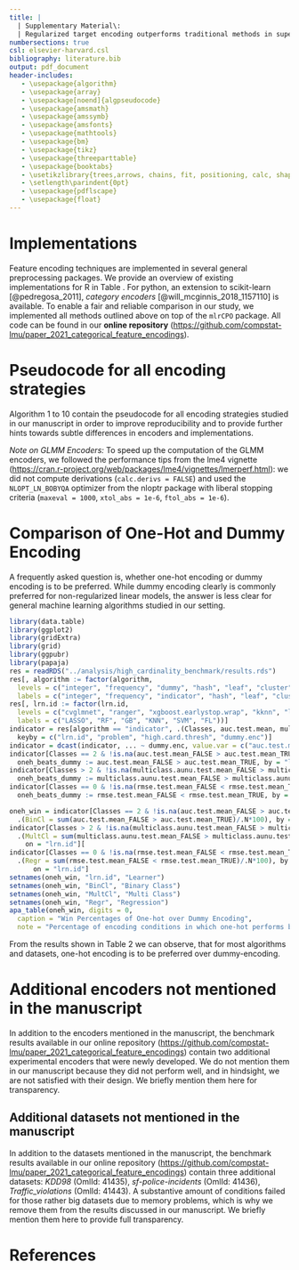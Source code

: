 ```yaml
---
title: |
  | Supplementary Material\:
  | Regularized target encoding outperforms traditional methods in supervised machine learning with high cardinality features
numbersections: true
csl: elsevier-harvard.csl
bibliography: literature.bib
output: pdf_document
header-includes:
   - \usepackage{algorithm}
   - \usepackage{array}
   - \usepackage[noend]{algpseudocode}
   - \usepackage{amsmath}
   - \usepackage{amssymb}
   - \usepackage{amsfonts}
   - \usepackage{mathtools}
   - \usepackage{bm}
   - \usepackage{tikz}
   - \usepackage{threeparttable}
   - \usepackage{booktabs}
   - \usetikzlibrary{trees,arrows, chains, fit, positioning, calc, shapes, shadows}
   - \setlength\parindent{0pt}
   - \usepackage{pdflscape}
   - \usepackage{float}
---
```


# Implementations

Feature encoding techniques are implemented in several general preprocessing packages.
We provide an overview of existing implementations for R in Table \ref{tab:impls}.
For python, an extension to scikit-learn [@pedregosa_2011], *category encoders* [@will_mcginnis_2018_1157110] is available.
To enable a fair and reliable comparison in our study, we implemented all methods outlined above on top of the `mlrCPO` package.
All code can be found in our **online repository** (<https://github.com/compstat-lmu/paper_2021_categorical_feature_encodings>).

\begin{table}[H]
\centering
\begin{tabular}{|ccp{0.43\linewidth}|}
\hline
encoding method  & regularization & package \\
\hline
indicator        & --                &  \tt{stats} \newline \tt{embed}  \newline \tt{mlrCPO} \newline \tt{mlr3pipelines} \\
\hline
hash             & --                &  \tt{FeatureHashing} \newline \tt{embed} \\
\hline
impact           & smoothing         & \tt{embed} \newline \tt{mlrCPO} \newline \tt{mlr3pipelines} \\
\hline
impact           & cross-validation  & \tt{vtreat} \newline \texttt{mlr3pipelines} (via vtreat) \\
\hline
regularized impact (glmm) & --            & \tt{embed} \newline \tt{mlr3pipelines} \\
\hline
\end{tabular}
\caption{
  Overview over existing encoding implementations in R. Implementations can deviate from the algorithms described in our manuscript by minor implementation details.
  Indicator encoding encloses a variety of methods (one-hot, dummy, helmert encoding etc.)}
\label{tab:impls}
\end{table}

# Pseudocode for all encoding strategies \label{algos}

Algorithm $1$ to $10$ contain the pseudocode for all encoding strategies studied in our manuscript in order to improve reproducibility and to provide further hints towards subtle differences in encoders and implementations.


\begin{algorithm}[H]
  \caption{Integer Encoding}
  \begin{algorithmic}
    \State \underline{Training:}
    \State compute random permutation $\boldsymbol{int} = (int_1, \dots, int_k, \dots, int_L)^T$ of $(1, \dots, L)^T$
      \ForAll{$x^{train}_i \in \boldsymbol{x}^{train}$}\ {$\hat{x}^{train}_i = int_k$ with $x^{train}_i = l_k$, $k = 1, \dots, L$}
      \EndFor
    \State \underline{Prediction:}
      \For{$x^{new}$}
        \State \algorithmicif\ {$x^{new} \in \mathcal{L}^{train}$}\ \algorithmicthen\ {$\hat{x}^{new} = int_k$ with $x^{new} = l_k$, $k = 1, \dots, L$}\ \algorithmicelse\ {$\hat{x}^{new} = NA$}
      \EndFor
  \end{algorithmic}
\end{algorithm}

\begin{algorithm}[H]
  \caption{Frequency Encoding}
  \begin{algorithmic}
    \State \underline{Training:}
      \ForAll{$x^{train}_i \in \boldsymbol{x}^{train}$}\ {$\hat{x}^{train}_i = \frac{N_l}{N}$ with $x^{train}_i = l$}
      \EndFor
    \State \underline{Prediction:}
      \For{$x^{new}$}
        \State \algorithmicif\ {$x^{new} \in \mathcal{L}^{train}$}\ \algorithmicthen\ {$\hat{x}^{new} = \frac{N_l}{N}$ with $x^{new} = l$}\ \algorithmicelse\ {$\hat{x}^{new} = 1$}
      \EndFor
  \end{algorithmic}
\end{algorithm}

\begin{algorithm}[H]
  \caption{One-Hot Encoding}
  \begin{algorithmic}
    \State \underline{Training:}
      \ForAll{$x^{train}_i \in \boldsymbol{x}^{train}$}
        \ForAll{$l \in \mathcal{L}^{train}$}\ $\hat{x}^{train}_{il} = I(x^{train}_i = l)$
        \EndFor
      \EndFor
    \State \underline{Prediction:}
    \For{$x^{new}$}
      \ForAll{$l \in \mathcal{L}^{train}$}
        \State \algorithmicif\ {$x^{new} \in \mathcal{L}^{train}$}\ \algorithmicthen\ {$\hat{x}^{new}_l = I(x^{new} = l)$}\ \algorithmicelse\ {$\hat{x}^{new}_l = 0$}
      \EndFor
    \EndFor
  \end{algorithmic}
\end{algorithm}

\begin{algorithm}[H]
  \caption{Dummy Encoding}
  \begin{algorithmic}
    \State \underline{Training:}
      \ForAll{$x^{train}_i \in \boldsymbol{x}^{train}$}
        \ForAll{$l \in \mathcal{L}^{train} \setminus l_{ref}$}\ {$\hat{x}^{train}_{il} = I(x^{train}_i = l)$}
        \EndFor
      \EndFor
    \State \underline{Prediction:}
    \For{$x^{new}$}
      \ForAll{$l \in \mathcal{L}^{train} \setminus l_{ref}$}
        \State \algorithmicif\ {$x^{new} \in \mathcal{L}^{train}$}\ \algorithmicthen\ {$\hat{x}^{new}_l = I(x^{new} = l)$}\ \algorithmicelse\ {$\hat{x}^{new}_l = NA$}
      \EndFor
    \EndFor
  \end{algorithmic}
\end{algorithm}

\begin{algorithm}[H]
  \caption{Hash Encoding}
  \begin{algorithmic}
    \State \underline{Training:} require $hash.size \in \mathbb{N}$
      \ForAll{$l \in \mathcal{L}^{train}$}\ {$ind_l = (hash(l) \mod hash.size) + 1$, $ind_l \in \mathbb{N}$, $hash(l) \in \mathbb{N}$}
      \EndFor
    \State 1. define matrix $\boldsymbol{D}^{N \times hash.size}$ with $d_{ih} = 1$ if $ind_l = h$ and $d_{ih} = 0$ if $ind_l \neq h$, $x^{train}_i = l$
    \State 2. $\boldsymbol{D} \rightarrow \tilde{\boldsymbol{D}}^{N \times V}$ with $V \leq hash.size$, by dropping constant columns in $\boldsymbol{D}$
      \ForAll{$x^{train}_i \in \boldsymbol{x}^{train}$}\ {$\hat{x}^{train}_{iv} = \tilde{d}_{iv}$}
      \EndFor
    \State \underline{Prediction:}
    \For{$x^{new}$}
      \State $ind^{new} = (hash(x^{new}) \mod hash.size) + 1$
      \State $\boldsymbol{d}^{new}$ of length $hash.size$ with $d^{new}_h = 1$ if $ind^{new} = h$ and $d^{new}_h = 1$ if $ind^{new} \neq h$
      \State $\boldsymbol{d}^{new} \rightarrow \tilde{\boldsymbol{d}}^{new}$ of length $V$, by dropping columns which were constant in $\boldsymbol{D}$
        \ForAll{$V$ columns in $\tilde{\boldsymbol{D}}$}\ {$\hat{x}^{new}_v = \tilde{d}^{new}_v$}
        \EndFor
    \EndFor
  \end{algorithmic}
\end{algorithm}

\begin{algorithm}[H]
  \caption{Leaf Encoding}
  \label{alg:leaf}
  \begin{algorithmic}
    \State \underline{Training:} require number of cross-validation folds $K \in \mathbb{N}$
    \State fit CART tree on $\mathcal{D}^{train}$ with complexity pruning based on $K$-fold cross-validation
      \ForAll{$x^{train}_i \in \boldsymbol{x}^{train}$}
        $\tilde{x}_i = t$ with $x^{train}_i$ in terminal node $t$
      \EndFor
    \State \underline{Prediction:}
    \For{$x^{new}$}
        \If{$x^{new} \in \mathcal{L}^{train}$}\ {$\tilde{x}^{new} = t$ with $x^{new}$ in terminal node $t$}
        \Else\ {$\tilde{x}^{new} = b$ where $b$ indicates the biggest terminal node}
        \EndIf
    \EndFor
  \end{algorithmic}
\end{algorithm}

\begin{algorithm}[H]
  \caption{Impact Encoding Regression}
  \begin{algorithmic}
    \State \underline{Training:} require smoothing parameter $\epsilon \in \mathbb{R}$
    \ForAll{$l \in \mathcal{L}^{train}$}\ {$\delta_l = \frac{\sum_{i:x^{train}_i = l} y^{train}_i + \epsilon \cdot \bar{y}^{train}}{N_l + \epsilon} -\bar{y}^{train}$ with $\bar{y}^{train} = \frac{\sum^{N}_{i=1} y^{train}_i}{N}$}
    \EndFor
    \ForAll{$x^{train}_i \in \boldsymbol{x}^{train}$}\ {$\hat{x}^{train}_{i} = \delta_{l}$ with $x^{train}_i = l$}
    \EndFor
    \State \underline{Prediction:}
      \For{$x^{new}$}
        \State \algorithmicif\ {$x^{new} \in \mathcal{L}^{train}$}\ \algorithmicthen\ {$\hat{x}^{new} = \delta_{l}$ with $x^{new} = l$}\ \algorithmicelse\ {$\hat{x}^{new} = 0$}
      \EndFor
  \end{algorithmic}
\end{algorithm}

\begin{algorithm}[H]
  \caption{Impact Encoding Classification}
  \begin{algorithmic}
    \State \underline{Training:} require smoothing parameter $\epsilon \in \mathbb{R}$
      \ForAll{$c \in \mathcal{C}$}
        \State $p_c = \frac{N_c}{N}$, $p^{new}_c = \frac{N_c + \epsilon}{N + 2\epsilon}$, $logit_c = \log(\frac{p_c}{1-p_c})$, $logit^{new}_c = \log(\frac{p^{new}_c}{1 - p^{new}_c})$
        \State $\delta^{new}_c = logit^{new}_c - logit_c$
        \ForAll{$l \in \mathcal{L}^{train}$}
          \State $p_{lc} = \frac{\sum_{i: x^{train}_i = l} I(y^{train}_i = c) + \epsilon}{N_l + 2 \epsilon}$, $logit_{lc} = \log(\frac{p_{lc}}{1 - p_{lc}})$
          \State $\delta_{lc} = logit_{lc} - logit_c$
        \EndFor
      \EndFor
      \ForAll{$x^{train}_i \in \boldsymbol{x}^{train}$}\ {$\hat{x}^{train}_{ic} = \delta_{lc}$ with $x^{train}_i = l$}
      \EndFor
    \State \underline{Prediction:}
      \For{$x^{new}$}
        \ForAll{$c$ in $\mathcal{C}$}
          \State \algorithmicif\ {$x^{new} \in \mathcal{L}^{train}$}\ \algorithmicthen\ {$\hat{x}^{new}_{c} = \delta_{lc}$ with $x^{new} = l$}\ \algorithmicelse\ {$\hat{x}^{new}_c = \delta^{new}_c$}
        \EndFor
      \EndFor
  \end{algorithmic}
\end{algorithm}

\begin{algorithm}[H]
  \caption{GLMM Encoding Regression}
  \label{alg:glmm-regr}
  \begin{algorithmic}
    \State \underline{Training:} require $n.folds \in \mathbb{N}$
     \State fit simple random intercept model: $y^{train}_i = \beta_{0l} + \epsilon_{i} = \gamma_{oo} + u_l + \epsilon_{i}$ on $\mathcal{D}^{train}$
     \State with $u_l \overset{iid}{\sim} N(0,\tau^2)$, $\epsilon_i \overset{iid}{\sim} N(0,\sigma^2)$ and $x^{train}_i = l$, $l \in \mathcal{L}^{train}$
    \If{$n.folds = 1$}
      \ForAll{$x^{train}_i \in \boldsymbol{x}^{train}$}
        \State $\hat{x}^{train}_i = \hat{\beta}_{0l}^{\mathcal{D}^{train}}$ with $x^{train}_i = l$
      \EndFor
    \Else\ {use $n.folds$ cross-validation scheme to make training sets $\mathcal{D}^{train}_1, \dots, \mathcal{D}^{train}_{n.folds}$}
      \State and fit simple random intercept model on each $\mathcal{D}^{train}_{m}$
      \ForAll{$x^{train}_i \in \boldsymbol{x}^{train}$}
        \State $\hat{x}^{train}_i = \hat{\beta}_{0l}^{\mathcal{D}^{train}}$ with $x^{train}_i = l$ based on the model m
        \State with $(x^{train}_i, y^{train}_i) \notin \mathcal{D}^{train}_m$
      \EndFor
    \EndIf
    \State \underline{Prediction:}
    \For{$x^{new}$}
      \If{$x^{new} \in \mathcal{L}^{train}$}
        \State $\hat{x}^{new} = \hat{\beta}_{0l}^{\mathcal{D}^{train}}$ with $x^{new} = l$ based on full model fitted on $\mathcal{D}^{train}$
      \Else\ {$\hat{x}^{new} = \hat{\gamma}_{00}$ based on full model fitted on $\mathcal{D}^{train}$}
      \EndIf
    \EndFor
  \end{algorithmic}
\end{algorithm}

\begin{algorithm}[H]
  \caption{GLMM Encoding Binary Classification}
  \label{alg:glmm-bincl}
  \begin{algorithmic}
    \State \underline{Training:} require $n.folds \in \mathbb{N}$
    \State fit simple glmm: $E(y^{train}_i) = h(\eta_i) = \frac{\exp(\eta_i)}{1 + \exp(\eta_i)}$, $\eta_i = \beta_{0l} = \gamma_{00} + u_l$ on $\mathcal{D}^{train}$
    \State with $u_l \overset{iid}{\sim} N(0,\sigma^2)$, $y^{train}_i \overset{ind}{\sim} Be(h(\eta_i))$ and $x^{train}_i = l$, $l \in \mathcal{L}^{train}$
    \If{$n.folds = 1$}
      \ForAll{$x^{train}_i \in \boldsymbol{x}^{train}$}
        \State $\hat{x}^{train}_i = \hat{\beta}_{0l}^{\mathcal{D}^{train}}$ with $x^{train}_i = l$
      \EndFor
    \Else\ {use $n.folds$ cross-validation scheme to make training sets $\mathcal{D}^{train}_1, \dots, \mathcal{D}^{train}_{n.folds}$}
      \State and fit simple glmm on each $\mathcal{D}^{train}_{m}$
      \ForAll{$x^{train}_i \in \boldsymbol{x}^{train}$}
        \State $\hat{x}^{train}_i = \hat{\beta}_{0l}^{\mathcal{D}^{train}}$ with $x^{train}_i = l$ based on the model $m$
        \State with $(x^{train}_i, y^{train}_i) \notin \mathcal{D}^{train}_m$
      \EndFor
    \EndIf
    \State \underline{Prediction:}
    \For{$x^{new}$}
      \If{$x^{new} \in \mathcal{L}^{train}$}
        \State $\hat{x}^{new} = \hat{\beta}_{0l}^{\mathcal{D}^{train}}$ with $x^{new} = l$ based on full model fitted on $\mathcal{D}^{train}$
      \Else\ {$\hat{x}^{new} = \hat{\gamma}_{00}$ based on full model fitted on $\mathcal{D}^{train}$}
      \EndIf
    \EndFor
  \end{algorithmic}
\end{algorithm}

\begin{algorithm}[H]
  \caption{GLMM Encoding Multiclass Classification}
  \label{alg:glmm-multcl}
  \begin{algorithmic}
    \State \underline{Training:} require $n.folds \in \mathbb{N}$
    \State define response matrix $\boldsymbol{Y}^{N \times C}$ with $y_{ic} = 1$ if $y^{train}_i = c$ and $y_{ic} = 0$ if $y^{train}_i \neq c$:
    \State $\tilde{\mathcal{D}}^{train} = \{(x^{train}_i, y^{train}_{i1}, \dots, y^{train}_{iC}), \dots, (x^{train}_N, y^{train}_{N1}, \dots, y^{train}_{NC})\}$
    \ForAll{$C$ classes}
      \State fit simple glmm: $E(y^{train}_{ic}) = h(\eta_i) = \frac{\exp(\eta_i)}{1 + \exp(\eta_i)}$, $\eta_i = \beta_{0l} = \gamma_{00} + u_l$ on   $\boldsymbol{y}^{train}_c$ from $\tilde{\mathcal{D}}^{train}$
      \State with $u_l \overset{iid}{\sim} N(0,\sigma^2)$, $y^{train}_{ic} \overset{ind}{\sim} Be(h(\eta_i))$ and $x^{train}_i = l$, $l \in \mathcal{L}^{train}$
    \EndFor
    \If{$n.folds = 1$}
      \ForAll{$C$ models}
        \ForAll{$x^{train}_i \in \boldsymbol{x}^{train}$}
          \State $\hat{x}^{train}_{ic} = \hat{\beta}_{0l}^{\tilde{\mathcal{D}}^{train}}$ with $x^{train}_i = l$
        \EndFor
      \EndFor
    \Else\ {use $n.folds$ cross-validation scheme to make training sets $\tilde{\mathcal{D}}^{train}_1, \dots, \tilde{\mathcal{D}}^{train}_{n.folds}$}
    \ForAll{$C$ classes}
      \State fit simple glmm on $\boldsymbol{y}^{train}_c$ from each $\tilde{\mathcal{D}}^{train}_{m}$
      \ForAll{$x^{train}_i \in \boldsymbol{x}^{train}$}
        \State $\hat{x}^{train}_{ic} = \hat{\beta}_{0l}^{\tilde{\mathcal{D}}^{train}}$ with $x^{train}_i = l$ based on the model $m$ for class $c$
        \State with $(x^{train}_i, y^{train}_i) \notin \tilde{\mathcal{D}}^{train}_m$
      \EndFor
    \EndFor
    \EndIf
    \State \underline{Prediction:}
    \For{$x^{new}$}
      \ForAll{$C$ class models}
        \If{$x^{new} \in \mathcal{L}^{train}$}
          \State $\hat{x}^{new}_c = \hat{\beta}_{0l}^{\tilde{\mathcal{D}}^{train}}$ with $x^{new} = l$ based on full model for class $c$
        \Else\ {$\hat{x}^{new}_c = \hat{\gamma}_{00}$ based on full model for class $c$}
        \EndIf
      \EndFor
    \EndFor
  \end{algorithmic}
\end{algorithm}

*Note on GLMM Encoders:* To speed up the computation of the GLMM encoders, we followed the performance tips from the lme4 vignette (<https://cran.r-project.org/web/packages/lme4/vignettes/lmerperf.html>): we did not compute derivations (`calc.derivs = FALSE`) and used the `NLOPT_LN_BOBYQA` optimizer from the nloptr package with liberal stopping criteria (`maxeval = 1000`, `xtol_abs = 1e-6`, `ftol_abs = 1e-6`).

\newpage
\clearpage

# Comparison of One-Hot and Dummy Encoding

A frequently asked question is, whether one-hot encoding or dummy encoding is to be preferred. While dummy encoding clearly is commonly preferred for non-regularized linear models, the answer is less clear for general machine learning algorithms studied in our setting.


```r
library(data.table)
library(ggplot2)
library(gridExtra)
library(grid)
library(ggpubr)
library(papaja)
res = readRDS("../analysis/high_cardinality_benchmark/results.rds")
res[, algorithm := factor(algorithm,
  levels = c("integer", "frequency", "dummy", "hash", "leaf", "cluster", "impact", "lmer", "ranger", "none", "remove"),
  labels = c("integer", "frequency", "indicator", "hash", "leaf", "cluster", "impact", "glmm", "rf", "none", "remove"))]
res[, lrn.id := factor(lrn.id,
  levels = c("cvglmnet", "ranger", "xgboost.earlystop.wrap", "kknn", "liquidsvm", "featureless"),
  labels = c("LASSO", "RF", "GB", "KNN", "SVM", "FL"))]
indicator = res[algorithm == "indicator", .(Classes, auc.test.mean, multiclass.aunu.test.mean, rmse.test.mean),
  keyby = c("lrn.id", "problem", "high.card.thresh", "dummy.enc")]
indicator = dcast(indicator, ... ~ dummy.enc, value.var = c("auc.test.mean", "multiclass.aunu.test.mean", "rmse.test.mean"))
indicator[Classes == 2 & !is.na(auc.test.mean_FALSE > auc.test.mean_TRUE),
  oneh_beats_dummy := auc.test.mean_FALSE > auc.test.mean_TRUE, by = "lrn.id"]
indicator[Classes > 2 & !is.na(multiclass.aunu.test.mean_FALSE > multiclass.aunu.test.mean_TRUE),
  oneh_beats_dummy := multiclass.aunu.test.mean_FALSE > multiclass.aunu.test.mean_TRUE, by = "lrn.id"]
indicator[Classes == 0 & !is.na(rmse.test.mean_FALSE < rmse.test.mean_TRUE),
  oneh_beats_dummy := rmse.test.mean_FALSE < rmse.test.mean_TRUE, by = "lrn.id"]
```

```r
oneh_win = indicator[Classes == 2 & !is.na(auc.test.mean_FALSE > auc.test.mean_TRUE),
  .(BinCl = sum(auc.test.mean_FALSE > auc.test.mean_TRUE)/.N*100), by = "lrn.id"][
indicator[Classes > 2 & !is.na(multiclass.aunu.test.mean_FALSE > multiclass.aunu.test.mean_TRUE),
  .(MultCl = sum(multiclass.aunu.test.mean_FALSE > multiclass.aunu.test.mean_TRUE)/.N*100), by = "lrn.id"],
    on = "lrn.id"][
indicator[Classes == 0 & !is.na(rmse.test.mean_FALSE < rmse.test.mean_TRUE),
  .(Regr = sum(rmse.test.mean_FALSE < rmse.test.mean_TRUE)/.N*100), by = "lrn.id"],
      on = "lrn.id"]
setnames(oneh_win, "lrn.id", "Learner")
setnames(oneh_win, "BinCl", "Binary Class")
setnames(oneh_win, "MultCl", "Multi Class")
setnames(oneh_win, "Regr", "Regression")
apa_table(oneh_win, digits = 0,
  caption = "Win Percentages of One-hot over Dummy Encoding",
  note = "Percentage of encoding conditions in which one-hot performs better than dummy per task setting.")
```

From the results shown in Table 2 we can observe, that for most algorithms and datasets, one-hot encoding is to be preferred over dummy-encoding.

# Additional encoders not mentioned in the manuscript

In addition to the encoders mentioned in the manuscript, the benchmark results available in our online repository (<https://github.com/compstat-lmu/paper_2021_categorical_feature_encodings>) contain two additional experimental encoders that were newly developed. We do not mention them in our manuscript because they did not perform well, and in hindsight, we are not satisfied with their design. We briefly mention them here for transparency.

\begin{algorithm}[H]
  \caption{Cluster Encoding}
  \label{alg:cluster}
  \begin{algorithmic}
    \State \underline{Training:} require number of desired levels $V \in \mathbb{N}$
    \If{task is regression}
      \ForAll{$l \in \mathcal{L}^{train}$}\ {$\bar{y}^{train}_l = \frac{\sum_{i:x^{train}_i = l} y^{train}_i}{N_l}$}
      \State define $\boldsymbol{v}_l = (\bar{y}^{train}_l, \delta_l)^T$ with $\delta_l = \left| N_l - \frac{\sum^{L}_{k=1} N_k}{L} \right|$
      \EndFor
    \EndIf
    \If{task is classification}
      \ForAll{$l \in \mathcal{L}^{train}$}
        \ForAll{$c \in \mathcal{C}$}\ {$s_{lc} = \sum_{i: x^{train}_i = l} I(y^{train}_i = c)$}
        \EndFor
        \State define $\boldsymbol{v}_l = (s_{l1}, \dots, s_{lC}, \delta_l)^T$ with $\delta_l = \left| N_l - \frac{\sum^{L}_{k=1} N_k}{L} \right|$
      \EndFor
    \EndIf
    \State 1. compute distance matrix $\boldsymbol{D}^{L \times L}$ with $d_{jk} = \left|\left|\boldsymbol{v}_j - \boldsymbol{v}_k\right|\right|$
    \State 2. fit hierarchical cluster analysis on $\boldsymbol{D}$
    \State 3. prune dendrogram to obtain $V$ combined levels
    \item[]
    \ForAll{$x^{train}_i \in \boldsymbol{x}^{train}$}\ {$\tilde{x}^{train}_i = v$ with $x^{train}_i$ in leaf $v$}
    \EndFor
    \State \underline{Prediction:}
    \For{$x^{new}$}
        \State \algorithmicif\ {$x^{new} \in \mathcal{L}^{train}$}\ \algorithmicthen\ {$\tilde{x}^{new} = v$ with $x^{new}$ in leaf $v$}\ \algorithmicelse\ {$\tilde{x}^{new} = NA$}
    \EndFor
  \end{algorithmic}
\end{algorithm}

\begin{algorithm}[H]
  \caption{RF Encoding Regression and Binary Classification}
  \label{alg:rf-regrbincl}
  \begin{algorithmic}
    \State \underline{Training:} require number of trees $B \in \mathbb{N}$
    \State fit random forest with trees $T_1, ..., T_B$
    \ForAll{$x^{train}_i \in \boldsymbol{x}^{train}$}
      \If{$x^{train}_i$ inbag for all $B$ trees}\ {$\hat{x}^{train}_i = \frac{1}{B}\sum^B_{b=1}T_b(x^{train}_i)$}
      \EndIf
      \State \algorithmicelse\ {$\hat{x}^{train}_i = \frac{1}{B^{OOB}_i}\sum_{b:\ x^{train}_i\ OOB\ T_b}T_b(x^{train}_i)$}
    \EndFor
    \State \underline{Prediction:}
    \For{$x^{new}$}
      \If{$x^{new} \in \mathcal{L}^{train}$}\ {$\hat{x}^{new} = \frac{1}{B}\sum^B_{b=1}T_b(x^{new})$}
      \EndIf
      \State \algorithmicelse\ $\hat{x}^{new} =  \frac{1}{B} \sum^B_{b=1} \frac{1}{L} \sum_{l \in \mathcal{L}^{train}} T_b(l)$
    \EndFor
  \end{algorithmic}
\end{algorithm}

\begin{algorithm}[H]
  \caption{RF Encoding Multiclass Classification}
  \label{alg:rf-multcl}
  \begin{algorithmic}
    \State \underline{Training:} require number of trees $B \in \mathbb{N}$
    \State fit random forest with trees $T_1, ..., T_B$
    \ForAll{$C$ classes}
    \ForAll{$x^{train}_i \in \boldsymbol{x}^{train}$}
      \If{$x^{train}_i$ inbag for all $B$ trees}\ {$\hat{x}^{train}_{ic} = \frac{1}{B}\sum^B_{b=1}T^c_b(x^{train}_i)$}
      \EndIf
      \State \algorithmicelse\ {$\hat{x}^{train}_{ic} = \frac{1}{B^{OOB}_i}\sum_{b:\ x^{train}_i\ OOB\ T_b}T^c_b(x^{train}_i)$}
    \EndFor
    \EndFor
    \State \underline{Prediction:}
    \For{$x^{new}$}
    \ForAll{$C$ classes}
      \If{$x^{new} \in \mathcal{L}^{train}$}\ {$\hat{x}^{new}_c = \frac{1}{B}\sum^B_{b=1}T^c_b(x^{new})$}
      \EndIf
      \State \algorithmicelse\ $\hat{x}^{new}_c =  \frac{1}{B} \sum^B_{b=1} \frac{1}{L} \sum_{l \in \mathcal{L}^{train}} T^c_b(l)$
    \EndFor
    \EndFor
  \end{algorithmic}
\end{algorithm}

\clearpage

## Additional datasets not mentioned in the manuscript

In addition to the datasets mentioned in the manuscript, the benchmark results available in our online repository (<https://github.com/compstat-lmu/paper_2021_categorical_feature_encodings>) contain three additional datasets: *KDD98* (OmlId: 41435), *sf-police-incidents* (OmlId: 41436), *Traffic_violations* (OmlId: 41443).
A substantive amount of conditions failed for those rather big datasets due to memory problems, which is why we remove them from the results discussed in our manuscript. We briefly mention them here to provide full transparency.

References {#references .unnumbered}
==========
\raggedright
